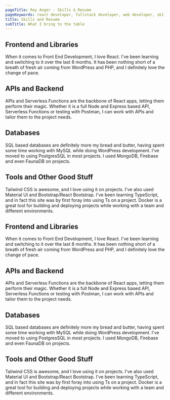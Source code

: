 ```yaml
---
pageTitle: Roy Anger - Skills & Resume
pageKeywords: react developer, fullstack developer, web developer, skills, resume
title: Skills and Resume
subTitle: What I bring to the table
---
```


## Frontend and Libraries

When it comes to Front End Development, I love React. I've been learning and switching to it over the last 8 months. It has been nothing short of a breath of fresh air coming from WordPress and PHP, and I definitely love the change of pace.

## APIs and Backend

APIs and Serverless Functions are the backbone of React apps, letting them perform their magic. Whether it is a full Node and Express based API, Serverless Functions or testing with Postman, I can work with APIs and tailor them to the project needs.

## Databases

SQL based databases are definitely more my bread and butter, having spent some time working with MySQL while doing WordPress development. I've moved to using PostgresSQL in most projects. I used MongoDB, Firebase and even FaunaDB on projects.

## Tools and Other Good Stuff

Tailwind CSS is awesome, and I love using it on projects. I've also used Material UI and Bootstrap/React Bootstrap. I've been learning TypeScript, and in fact this site was by first foray into using Ts on a project. Docker is a great tool for building and deploying projects while working with a team and different environments.

## Frontend and Libraries

When it comes to Front End Development, I love React. I've been learning and switching to it over the last 8 months. It has been nothing short of a breath of fresh air coming from WordPress and PHP, and I definitely love the change of pace.

## APIs and Backend

APIs and Serverless Functions are the backbone of React apps, letting them perform their magic. Whether it is a full Node and Express based API, Serverless Functions or testing with Postman, I can work with APIs and tailor them to the project needs.

## Databases

SQL based databases are definitely more my bread and butter, having spent some time working with MySQL while doing WordPress development. I've moved to using PostgresSQL in most projects. I used MongoDB, Firebase and even FaunaDB on projects.

## Tools and Other Good Stuff

Tailwind CSS is awesome, and I love using it on projects. I've also used Material UI and Bootstrap/React Bootstrap. I've been learning TypeScript, and in fact this site was by first foray into using Ts on a project. Docker is a great tool for building and deploying projects while working with a team and different environments.
